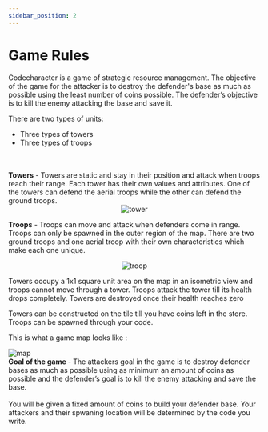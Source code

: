 ```yaml
---
sidebar_position: 2
---
```


# Game Rules

Codecharacter is a game of strategic resource management. The objective of the game for the attacker is to destroy the defender's base as much as possible using the least number of coins possible. The defender’s objective is to kill the enemy attacking the base and save it.

There are two types of units:

<ul>
  <li>Three types of towers</li>
  <li>Three types of troops</li>
</ul>
<br />
<br />
<b>Towers</b> - Towers are static and stay in their position and attack when
troops reach their range. Each tower has their own values and attributes. One of the 
towers can defend the aerial troops while the other can defend the ground troops.
<div align="center">
  <img src="/img/Overview/GameRules/towers.png" alt="tower" />
</div>

<b>Troops</b> - Troops can move and attack when defenders come in range. Troops can only be spawned in the outer region of the map.
There are two ground troops and one aerial troop with their own characteristics which make each one unique.
<div align="center">
  <img src="/img/Overview/GameRules/attackers.png" alt="troop" />
</div>

Towers occupy a 1x1 square unit area on the map in an isometric view and troops cannot move through a tower. Troops attack the tower till its health drops completely. Towers are destroyed once their health reaches zero

Towers can be constructed on the tile till you have coins left in the store. Troops can be spawned through your code.

This is what a game map looks like :

<img src="/img/Overview/GameRules/map.png" alt="map" />

<br />
<b>Goal of the game </b> - The attackers goal in the game is to destroy defender
bases as much as possible using as minimum an amount of coins as possible and the defender’s goal
is to kill the enemy attacking and save the base.
<br />
<br />
You will be given a fixed amount of coins to build your defender base. Your attackers and their spwaning location will be determined by
the code you write.
